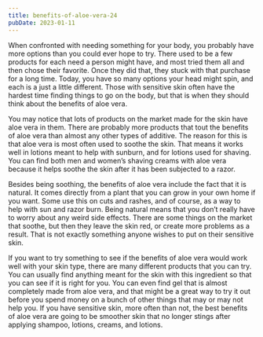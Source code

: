 ```yaml
---
title: benefits-of-aloe-vera-24
pubDate: 2023-01-11
---
```


When confronted with needing something for your body, you probably have more options than you could ever hope to try. There used to be a few products for each need a person might have, and most tried them all and then chose their favorite. Once they did that, they stuck with that purchase for a long time. Today, you have so many options your head might spin, and each is a just a little different. Those with sensitive skin often have the hardest time finding things to go on the body, but that is when they should think about the benefits of aloe vera.

You may notice that lots of products on the market made for the skin have aloe vera in them. There are probably more products that tout the benefits of aloe vera than almost any other types of additive. The reason for this is that aloe vera is most often used to soothe the skin. That means it works well in lotions meant to help with sunburn, and for lotions used for shaving. You can find both men and women’s shaving creams with aloe vera because it helps soothe the skin after it has been subjected to a razor.

Besides being soothing, the benefits of aloe vera include the fact that it is natural. It comes directly from a plant that you can grow in your own home if you want. Some use this on cuts and rashes, and of course, as a way to help with sun and razor burn. Being natural means that you don’t really have to worry about any weird side effects. There are some things on the market that soothe, but then they leave the skin red, or create more problems as a result. That is not exactly something anyone wishes to put on their sensitive skin.

If you want to try something to see if the benefits of aloe vera would work well with your skin type, there are many different products that you can try. You can usually find anything meant for the skin with this ingredient so that you can see if it is right for you. You can even find gel that is almost completely made from aloe vera, and that might be a great way to try it out before you spend money on a bunch of other things that may or may not help you. If you have sensitive skin, more often than not, the best benefits of aloe vera are going to be smoother skin that no longer stings after applying shampoo, lotions, creams, and lotions.
